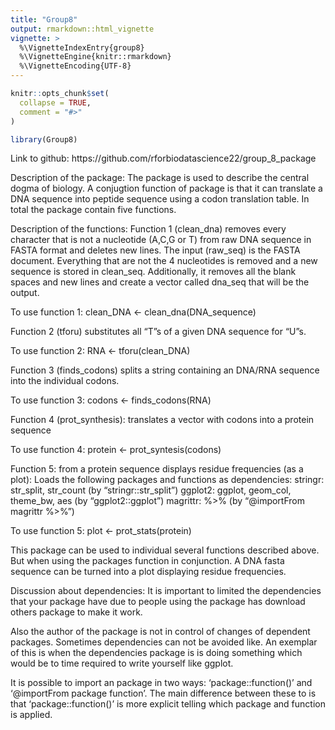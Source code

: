 ```yaml
---
title: "Group8"
output: rmarkdown::html_vignette
vignette: >
  %\VignetteIndexEntry{group8}
  %\VignetteEngine{knitr::rmarkdown}
  %\VignetteEncoding{UTF-8}
---
```


```r
knitr::opts_chunk$set(
  collapse = TRUE,
  comment = "#>"
)
```

```r
library(Group8)
```

Link to github:
https://github.com/rforbiodatascience22/group_8_package

Description of the package:
The package is used to describe the central dogma of biology. A conjugtion function of package is that it can translate a DNA sequence into peptide sequence using a codon translation table. In total the package contain five functions.

Description of the functions:
Function 1 (clean_dna) removes every character that is not a nucleotide (A,C,G or T) from raw DNA sequence in FASTA format and deletes new lines. The input (raw_seq) is the FASTA document. Everything that are not the 4 nucleotides is removed and a new sequence is stored in clean_seq. Additionally, it removes all the blank spaces and new lines and create a vector called dna_seq that will be the output.

To use function 1:  clean_DNA <- clean_dna(DNA_sequence)

Function 2 (tforu) substitutes all "T"s of a given DNA sequence for "U"s. 

To use function 2: RNA <- tforu(clean_DNA)

Function 3 (finds_codons) splits a string containing an DNA/RNA sequence into 
the individual codons.

To use function 3: codons <- finds_codons(RNA)

Function 4 (prot_synthesis): translates a vector with codons into a protein sequence

To use function 4: protein <- prot_syntesis(codons)

Function 5: from a protein sequence displays residue frequencies (as a plot): 
Loads the following packages and functions as dependencies:
  stringr: str_split, str_count               (by "stringr::str_split")
  ggplot2: ggplot, geom_col, theme_bw, aes    (by "ggplot2::ggplot")
  magrittr: %>%                               (by "@importFrom magrittr %>%")

To use function 5: plot <- prot_stats(protein)


This package can be used to individual several functions described above. But when using the packages function in conjunction. A DNA fasta sequence can be turned into a plot displaying residue frequencies.
	
Discussion about dependencies: It is important to limited the dependencies that your package have due to people using the package has download others package to make it work. 
	
Also the author of the package is not in control of changes of dependent packages. Sometimes dependencies can not be avoided like. An exemplar of this is when the dependencies package is is doing something which would be to time required to write yourself like ggplot. 


It is possible to import an package in two ways: 'package::function()' and '@importFrom package function'. The main difference between these to is that 'package::function()' is more explicit telling which package and function is applied.
